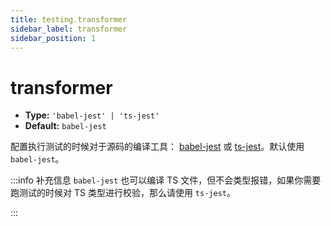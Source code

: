 ```yaml
---
title: testing.transformer
sidebar_label: transformer
sidebar_position: 1
---
```

# transformer

- **Type:** `'babel-jest' | 'ts-jest'`
- **Default:** `babel-jest`

配置执行测试的时候对于源码的编译工具： [babel-jest](https://www.npmjs.com/package/babel-jest) 或 [ts-jest](https://github.com/kulshekhar/ts-jest)。默认使用 `babel-jest`。

:::info 补充信息
`babel-jest` 也可以编译 TS 文件，但不会类型报错，如果你需要跑测试的时候对 TS 类型进行校验，那么请使用 `ts-jest`。

:::
